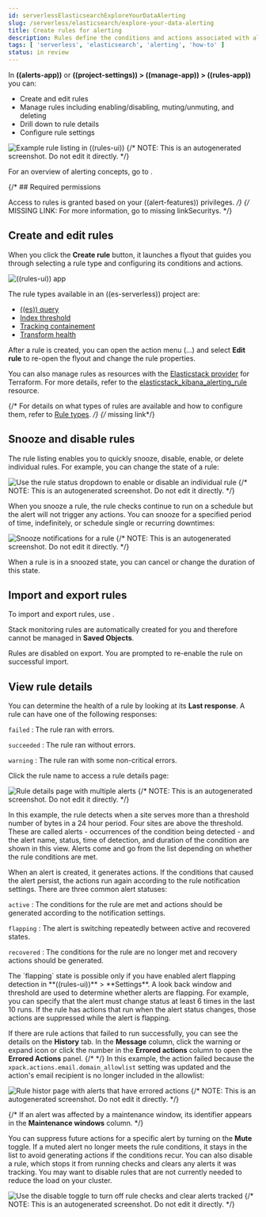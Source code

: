 ```yaml
---
id: serverlessElasticsearchExploreYourDataAlerting
slug: /serverless/elasticsearch/explore-your-data-alerting
title: Create rules for alerting
description: Rules define the conditions and actions associated with alerts.
tags: [ 'serverless', 'elasticsearch', 'alerting', 'how-to' ]
status: in review
---
```


In **((alerts-app))** or **((project-settings)) > ((manage-app)) > ((rules-app))** you can:

* Create and edit rules
* Manage rules including enabling/disabling, muting/unmuting, and deleting
* Drill down to rule details
* Configure rule settings

![Example rule listing in ((rules-ui))](images/alerting/rules-ui.png)
{/* NOTE: This is an autogenerated screenshot. Do not edit it directly. */}

For an overview of alerting concepts, go to <DocLink id="serverlessRules" />.

{/* ## Required permissions

Access to rules is granted based on your ((alert-features)) privileges. */}
{/* MISSING LINK:
For more information, go to <DocBadge><DocIcon size="s" type="unlink" title="missing link"/> missing link</DocBadge><DocLink id="enKibanaAlertingSetup" section="security">Security</DocLink>s. */}

## Create and edit rules

When you click the **Create rule** button, it launches a flyout that guides you through selecting a rule type and configuring its conditions and actions.

![((rules-ui)) app](images/alerting/alerting-overview.png)

The rule types available in an ((es-serverless)) project are:

* [((es)) query](((kibana-ref))/rule-type-es-query.html)
* [Index threshold](((kibana-ref))/rule-type-index-threshold.html)
* [Tracking containement](((kibana-ref))/geo-alerting.html)
* [Transform health](((ref))/transform-alerts.html)

After a rule is created, you can open the action menu (…) and select **Edit rule** to re-open the flyout and change the rule properties.

You can also manage rules as resources with the [Elasticstack provider](https://registry.terraform.io/providers/elastic/elasticstack/latest) for Terraform.
For more details, refer to the [elasticstack_kibana_alerting_rule](https://registry.terraform.io/providers/elastic/elasticstack/latest/docs/resources/kibana_alerting_rule) resource.

{/* For details on what types of rules are available and how to configure them, refer to [Rule types](((kibana-ref))/rule-types.html). */}
{/* <DocBadge><DocIcon size="s" type="unlink" title="missing link"/> missing link</DocBadge>*/}

## Snooze and disable rules

The rule listing enables you to quickly snooze, disable, enable, or delete individual rules.
For example, you can change the state of a rule:

![Use the rule status dropdown to enable or disable an individual rule](images/alerting/rule-enable-disable.png)
{/* NOTE: This is an autogenerated screenshot. Do not edit it directly. */}

When you snooze a rule, the rule checks continue to run on a schedule but the alert will not trigger any actions.
You can snooze for a specified period of time, indefinitely, or schedule single or recurring downtimes:

![Snooze notifications for a rule](images/alerting/rule-snooze-panel.png)
{/* NOTE: This is an autogenerated screenshot. Do not edit it directly. */}

When a rule is in a snoozed state, you can cancel or change the duration of this state.

<div id="importing-and-exporting-rules"></div>

## Import and export rules

To import and export rules, use <DocLink id="serverlessSavedObjects" text="saved objects"/>.

Stack monitoring rules are automatically created for you and therefore cannot be managed in **Saved Objects**.

Rules are disabled on export. You are prompted to re-enable the rule on successful import.

<DocImage size="l" url="images/alerting/rules-imported-banner.png" alt="Rules import banner" />

## View rule details

You can determine the health of a rule by looking at its **Last response**.
A rule can have one of the following responses:

`failed`
  : The rule ran with errors.

`succeeded`
  : The rule ran without errors.

`warning`
  : The rule ran with some non-critical errors.

Click the rule name to access a rule details page:

![Rule details page with multiple alerts](images/alerting/rule-details-alerts-active.png)
{/* NOTE: This is an autogenerated screenshot. Do not edit it directly. */}

In this example, the rule detects when a site serves more than a threshold number of bytes in a 24 hour period. Four sites are above the threshold. These are called alerts - occurrences of the condition being detected - and the alert name, status, time of detection, and duration of the condition are shown in this view. Alerts come and go from the list depending on whether the rule conditions are met.

When an alert is created, it generates actions. If the conditions that caused the alert persist, the actions run again according to the rule notification settings. There are three common alert statuses:

`active`
  : The conditions for the rule are met and actions should be generated according to the notification settings.

`flapping`
  : The alert is switching repeatedly between active and recovered states.

`recovered`
  : The conditions for the rule are no longer met and recovery actions should be generated.

<DocCallOut title="Flapping alerts">
The `flapping` state is possible only if you have enabled alert flapping detection in **((rules-ui))** > **Settings**. A look back window and threshold are used to determine whether alerts are flapping. For example, you can specify that the alert must change status at least 6 times in the last 10 runs. If the rule has actions that run when the alert status changes, those actions are suppressed while the alert is flapping.
</DocCallOut>

If there are rule actions that failed to run successfully, you can see the details on the **History** tab.
In the **Message** column, click the warning or expand icon or click the number in the **Errored actions** column to open the **Errored Actions** panel.
{/* <DocImage flatImage alt="double arrow icon to open a flyout with the document details" url="images/alerting/discover-expand-icon-2.png" /> */}
In this example, the action failed because the `xpack.actions.email.domain_allowlist` setting was updated and the action's email recipient is no longer included in the allowlist:

![Rule histor page with alerts that have errored actions](images/alerting/rule-details-errored-actions.png)
{/* NOTE: This is an autogenerated screenshot. Do not edit it directly. */}

{/* If an alert was affected by a maintenance window, its identifier appears in the **Maintenance windows** column. */}

You can suppress future actions for a specific alert by turning on the **Mute** toggle.
If a muted alert no longer meets the rule conditions, it stays in the list to avoid generating actions if the conditions recur.
You can also disable a rule, which stops it from running checks and clears any alerts it was tracking.
You may want to disable rules that are not currently needed to reduce the load on your cluster.

![Use the disable toggle to turn off rule checks and clear alerts tracked](images/alerting/rule-details-disabling.png)
{/* NOTE: This is an autogenerated screenshot. Do not edit it directly. */}
